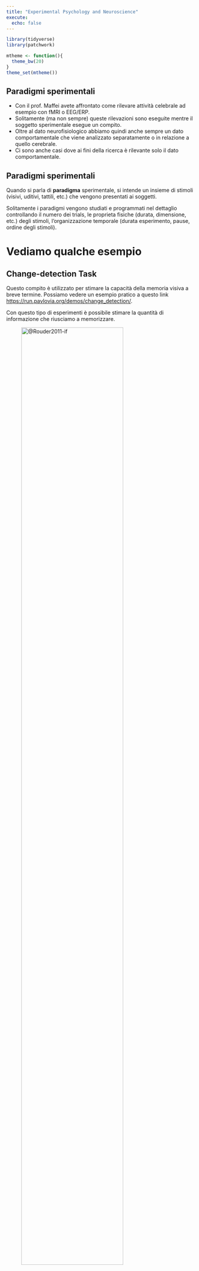 ```yaml
---
title: "Experimental Psychology and Neuroscience"
execute: 
  echo: false
---
```


```r
library(tidyverse)
library(patchwork)
```

```r
mtheme <- function(){
  theme_bw(20)
}
theme_set(mtheme())
```


## Paradigmi sperimentali

- Con il prof. Maffei avete affrontato come rilevare attività celebrale ad esempio con fMRI o EEG/ERP.
- Solitamente (ma non sempre) queste rilevazioni sono eseguite mentre il soggetto sperimentale esegue un compito.
- Oltre al dato neurofisiologico abbiamo quindi anche sempre un dato comportamentale che viene analizzato separatamente o in relazione a quello cerebrale.
- Ci sono anche casi dove ai fini della ricerca è rilevante solo il dato comportamentale.

## Paradigmi sperimentali

Quando si parla di **paradigma** sperimentale, si intende un insieme di stimoli (visivi, uditivi, tattili, etc.) che vengono presentati ai soggetti.

Solitamente i paradigmi vengono studiati e programmati nel dettaglio controllando il numero dei trials, le proprieta fisiche (durata, dimensione, etc.) degli stimoli, l'organizzazione temporale (durata esperimento, pause, ordine degli stimoli).

# Vediamo qualche esempio

## Change-detection Task

Questo compito è utilizzato per stimare la capacità della memoria visiva a breve termine. Possiamo vedere un esempio pratico a questo link [https://run.pavlovia.org/demos/change_detection/](https://run.pavlovia.org/demos/change_detection/).

Con questo tipo di esperimenti è possibile stimare la quantità di informazione che riusciamo a memorizzare.

![@Rouder2011-if](img/vwm-capacity.png){width=80%}

## Facial expressions

Altri ricercatori sono più interessati ad utilizzare stimoli con una valenza sociale ed evoluzionistica come i volti. C'è moltissima ricerca riguardo il modo in cui elaboriamo volti ed espressioni facciali. Un altro esempio qui [http://run.pavlovia.org/demos/emotion_rating/](http://run.pavlovia.org/demos/emotion_rating/).

![@Munkler2015-bv](img/face-processing.png)

## Unconscious processing

Altri (tipo me) si sono interessati a come elaboriamo informazioni (ad esempio visive) in modo non consapevole o subliminale. Trovate un esempio con volti qui [https://www.youtube.com/watch?v=ln-uXcC2Y_8&t=6s](https://www.youtube.com/watch?v=ln-uXcC2Y_8&t=6s).

## Altri paradigmi da provare

Se volete provare altri esperimenti potete andare su [https://pavlovia.org/explore?sort=DEFAULT&search=demos](https://pavlovia.org/explore?sort=DEFAULT&search=demos). Alcuni interessanti sono:

- Stroop [https://run.pavlovia.org/demos/stroop/](https://run.pavlovia.org/demos/stroop/)
- Digit Span [https://run.pavlovia.org/demos/digit_span/](https://run.pavlovia.org/demos/digit_span/)
- Semantic Priming [https://run.pavlovia.org/demos/semantic_priming/](https://run.pavlovia.org/demos/semantic_priming/)

## Quali misure?

Solitamente a livello comportamentale siamo interessati a:

- tempi di reazione/risposta: i vari software permettono di rilevare con estrema precisione la velocità di risposta
- accuratezza nelle varie condizioni sperimentali
- stile di risposta
- ...

## Tempi di reazione

Ad esempio possiamo ipotizzare che una condizione sperimentale più difficile richieda maggiore tempo di risposta. Spesso si parla di qualche decina di millisecondi.

![](img/rt-ex1.pdf){width=80% fig-align="center"}

## Tempi di reazione

E possiamo anche essere interessati a stimare le differenze individuali che in Psicologia sono consistenti.

![](img/rt-ex2.pdf){width=80% fig-align="center"}

## Esperimenti complessi

Spesso siamo interessati non tanto ad effetti principali ma a interazioni tra condizioni sperimentali. Ad esempio, se vogliamo studiare come elaboriamo le espressioni facciali possiamo indagare:

- siamo più veloci e/o accurati ad elaborare volti rispetto ad altri stimoli (effetto principale della categoria)
- siamo più veloci e/o accurati ad elaborare alcune espressioni facciali rispetto ad altre? (effetto principale dell'espressione facciale)
- siamo più veloci e/o accurati ad elaborare espressioni facciali di diversa intensità (effetto principale dell'espressione facciale)?

## Esperimenti complessi

Mentre alcuni effetti sono noti in letteratura (alcune emozioni sono più facili da riconoscere) possiamo essere interessati a vedere se la relazione tra intensità ed accuratezza cambia in funzione dell'emozione (interazione):

![@Shimizu2024-xl](img/face-example-int-cat.jpg){width=70% fig-align="center"}

## Esperimenti complessi

In questo tipo di esperimenti ci sono diverse cose da considerare:

- quanti trial per ogni condizione?
- quanti soggetti mi servono?
- esperimenti più lunghi portano a maggiore precisione di stima ma anche maggiore stanchezza
- quali stimoli utilizzo? il tipo di stimolo può avere un effetto?
- ...

## Altre misure in Psicologia

```r
likert <- data.frame(
  likert = sample(1:7, 
                  size = 500, 
                  replace = TRUE,
                  c(0.05, 0.05, 0.05, 0.1, 0.2, 0.3, 0.3))
) |> 
  mutate(likert = factor(likert)) |> 
  ggplot(aes(x = likert)) +
  geom_bar() +
  xlab("Likert") +
  ggtitle("Ordinal Data")

binomial <- data.frame(
  x = seq(0, 1, 0.05)
) |> 
  mutate(lp = plogis(qlogis(0.01) + 10 * x),
         nc = rbinom(n(), 30, lp),
         nf = 30 - nc) |> 
  ggplot(aes(x = x, y = lp)) +
  geom_line() +
  geom_point(aes(y = nc/(nc + nf)),
             size = 3) +
  xlab("Probability") +
  ggtitle("Binomial Data")

likert + binomial
```

## Altre misure in Psicologia

```r
gamma <- data.frame(x = rgamma(1e4, shape = 10, rate = 10/100))
gamma <- gamma |> 
  ggplot(aes(x = x)) +
  geom_histogram(bins = 50) +
  ggtitle("Gamma data")
  
x <- runif(1e3, 18, 60)
poisson <- data.frame(
  x = x,
  y = rpois(1e3, exp(log(10) + log(1.04) * (x - min(x))))
)

poisson <- poisson |> 
  ggplot(aes(x = x, y = y)) +
  geom_point() +
  ggtitle("Poisson data")

poisson + gamma
```

## Ma anche variabili più complesse...

Dati circolari (e.g., distribuzione Von Mises) per stimare la precisione di un processo cognitivo/percettivo. @Cremers2018-in hanno pubblicato un tutorial per dati circolari in psicologia.

![@Zhang2008-vs](img/luck2008.png)

## Procedure adattive

In alcune discipline (e.g., psicofisica) si utilizzano delle procedure che adattano gli stimoli presentati in base alle risposte. Questo permette di stimare in modo efficiente dei parametri di interesse.

![@Leek2001-vf](img/leek2001.png)

## Procedure adattive

La procedura, detta *staircase* adatta la difficoltà dell'esperimento per tenere l'accuratezza al 50% (o altri valori)

```r
devtools::load_all()
psy <- psy_fun("logit", 0.5, 10, 0, 0)

ss <- staircase(psy, 50, 1, 1, 0, 0, 1, 0.1)

ss <- ss |> 
    ggplot(aes(x = trial, y = x)) +
    geom_line() +
    geom_point(aes(color = factor(resp)), size = 4) +
    xlab("Trial") +
    ylab("Stimulus") +
    scale_color_manual(values = c("black", "salmon")) +
    labs(
        color = "Response"
    ) +
    geom_hline(yintercept = mean(ss$x[ss$is_rev]),
               lty = "dashed")

x <- seq(0, 1, length.out = 1e3)

true_ss <- data.frame(
    x = x,
    y = psy(x)
)

true_ss <- true_ss |> 
    ggplot(aes(x = x, y = y)) +
    geom_line() +
    ylim(c(0,1)) +
    geom_point(x = 0.5, y = 0.5,
               size = 3,
               col = "firebrick")

ss
```

## Procedure adattive

Dove questa è la relazione vera da stimare:

```r
true_ss
```

## References {.refs}
